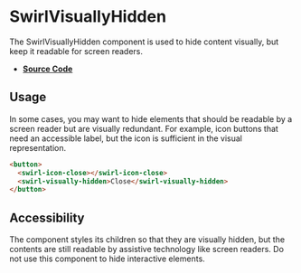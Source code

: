 
<Meta title="Components/SwirlVisuallyHidden" />

# SwirlVisuallyHidden

The SwirlVisuallyHidden component is used to hide content visually, but keep it
readable for screen readers.

- **[Source Code](https://github.com/flip-corp/swirl/tree/main/packages/swirl-components/src/components/swirl-visually-hidden)**

## Usage

<Canvas withSource="open">
  <Story id="components-swirlvisuallyhidden--swirl-visually-hidden" />
</Canvas>

In some cases, you may want to hide elements that should be readable by a screen
reader but are visually redundant. For example, icon buttons that need an
accessible label, but the icon is sufficient in the visual representation.

```html
<button>
  <swirl-icon-close></swirl-icon-close>
  <swirl-visually-hidden>Close</swirl-visually-hidden>
</button>
```

## Accessibility

The component styles its children so that they are visually hidden, but the
contents are still readable by assistive technology like screen readers. Do not
use this component to hide interactive elements.
